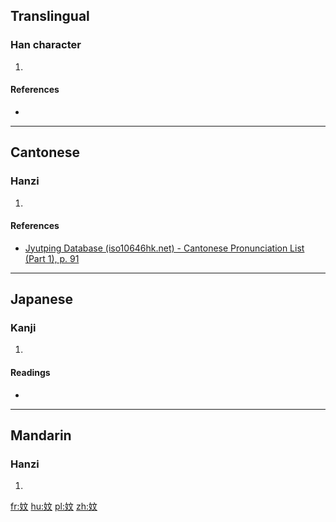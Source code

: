 ==Translingual==

===Han character===
{{Han char|rn=38|rad=女|as=04|sn=7|four=4044<sub>1</sub>|canj=女卜大 (VYK)|ids=⿰[[女]][[文]]}}

# {{defn|Han|sort=女04}}

====References====
* {{Han ref|kx=0256.120|dkj=06078|dj=0520.110|hdz=21033.030|uh=598F|ud=22927|bh=CAB9|bd=51897}}

----

==Cantonese==

===Hanzi===
{{yue-hanzi|jyut=[[man6]]|y=man6}}

# {{defn|lang=yue|sort=女04}}

====References====
* [http://www.iso10646hk.net/jp/document/download.jsp Jyutping Database (iso10646hk.net) - Cantonese Pronunciation List (Part 1), p. 91]

----

==Japanese==

===Kanji===
{{ja-kanji|grade=|rs=女04}}

# {{defn|lang=ja|sort=女04}}

====Readings====
* {{ja-readings|on=[[ぶん]] (bun), [[もん]] (mon)|kun=[[うまれる]] (umareru)}}

----

==Mandarin==

===Hanzi===
{{cmn-hanzi|pin=[[wèn]] ([[wen4]])|wg=wen<sup>4</sup>}}

# {{defn|lang=cmn|sort=女04}}

[[fr:妏]]
[[hu:妏]]
[[pl:妏]]
[[zh:妏]]